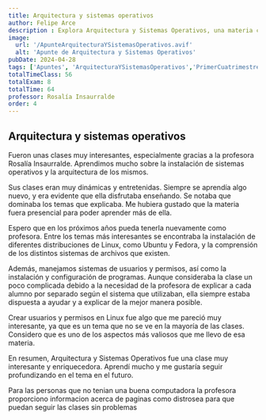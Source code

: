 ```yaml
---
title: Arquitectura y sistemas operativos
author: Felipe Arce
description : Explora Arquitectura y Sistemas Operativos, una materia clave para aprender sobre Linux, sistemas de archivos, usuarios, permisos y otros conceptos en 2025. # de 150 y 160 
image:
  url: '/ApunteArquitecturaYSistemasOperativos.avif'
  alt: 'Apunte de Arquitectura y Sistemas Operativos'
pubDate: 2024-04-28
tags: ['Apuntes', 'ArquitecturaYSistemasOperativos','PrimerCuatrimestre']
totalTimeClass: 56
totalExam: 8
totalTime: 64
professor: Rosalía Insaurralde
order: 4
---
```


## Arquitectura y sistemas operativos

Fueron unas clases muy interesantes, especialmente gracias a la profesora Rosalía Insaurralde. Aprendimos mucho sobre la instalación de sistemas operativos y la arquitectura de los mismos.

Sus clases eran muy dinámicas y entretenidas. Siempre se aprendía algo nuevo, y era evidente que ella disfrutaba enseñando. Se notaba que dominaba los temas que explicaba. Me hubiera gustado que la materia fuera presencial para poder aprender más de ella.

Espero que en los próximos años pueda tenerla nuevamente como profesora. Entre los temas más interesantes se encontraba la instalación de diferentes distribuciones de Linux, como Ubuntu y Fedora, y la comprensión de los distintos sistemas de archivos que existen.

Además, manejamos sistemas de usuarios y permisos, así como la instalación y configuración de programas. Aunque consideraba la clase un poco complicada debido a la necesidad de la profesora de explicar a cada alumno por separado según el sistema que utilizaban, ella siempre estaba dispuesta a ayudar y a explicar de la mejor manera posible.

Crear usuarios y permisos en Linux fue algo que me pareció muy interesante, ya que es un tema que no se ve en la mayoría de las clases. Considero que es uno de los aspectos más valiosos que me llevo de esa materia.

En resumen, Arquitectura y Sistemas Operativos fue una clase muy interesante y enriquecedora. Aprendí mucho y me gustaría seguir profundizando en el tema en el futuro.

Para las personas que no tenian una buena computadora la profesora proporciono informacion acerca de paginas como distrosea para que puedan seguir las clases sin problemas